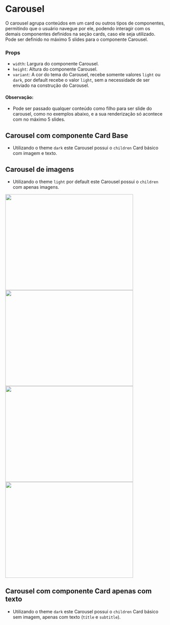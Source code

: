 

<Meta title='Data Display/Carousel' component={Carousel} />

# Carousel

O carousel agrupa conteúdos em um card ou outros tipos de componentes, permitindo que o usuário navegue por ele,
podendo interagir com os demais componentes definidos na seção cards, caso ele seja utilizado. Pode ser definido no máximo 5 slides para o componente Carousel.

### Props

- `width`: Largura do componente Carousel.
- `height`: Altura do componente Carousel.
- `variant`: A cor do tema do Carousel, recebe somente valores `light` ou `dark`, por default recebe o valor `light`, sem a necessidade de ser enviado na construção do Carousel.

#### Observação:

- Pode ser passado qualquer conteúdo como filho para ser slide do carousel, como no exemplos abaixo, e a sua renderização só acontece com no máximo 5 slides.

## Carousel com componente Card Base

- Utilizando o theme `dark` este Carousel possui o `children` Card básico com imagem e texto.

<Canvas>
  <Story
    name='Carousel with Card Base'
    parameters={{
      design: {
        type: 'figma',
        url: 'https://www.figma.com/file/O3bKxIcsj2rc1FNIRclJyT/Saturn-System?node-id=1269%3A0'
      }
    }}
  >
    <ThemeProvider>
      <Flex>
        <Carousel width={280} height={400} variant='dark'>
          <Card
            title='Teste 1'
            subtitle='Lorem ipsum lorem ipsum lorem ipsum TESTE'
            media='https://unsplash.it/476/205'
          />
          <Card title='Teste 2' subtitle='Lorem ipsum lorem ipsum lorem ipsum' media='https://unsplash.it/477/205' />
          <Card title='Teste 3' subtitle='Lorem ipsum lorem ipsum lorem ipsum' media='https://unsplash.it/478/205' />
          <Card title='Teste 4' subtitle='Lorem ipsum lorem ipsum lorem ipsum' media='https://unsplash.it/479/205' />
          <Card title='Teste 5' subtitle='Lorem ipsum lorem ipsum lorem ipsum' media='https://unsplash.it/480/205' />
        </Carousel>
      </Flex>
    </ThemeProvider>
  </Story>
</Canvas>

## Carousel de imagens

- Utilizando o theme `light` por default este Carousel possui o `children` com apenas imagens.

<Canvas>
  <Story
    name='Carousel only images'
    parameters={{
      design: {
        type: 'figma',
        url: 'https://www.figma.com/file/O3bKxIcsj2rc1FNIRclJyT/Saturn-System?node-id=1269%3A0'
      }
    }}
  >
    <ThemeProvider>
      <Flex>
        <Carousel width={400} height='auto'>
          <img width='400px' height='300px' src='https://unsplash.it/476/205' />
          <img width='400px' height='300px' src='https://unsplash.it/477/205' />
          <img width='400px' height='300px' src='https://unsplash.it/478/205' />
          <img width='400px' height='300px' src='https://unsplash.it/479/205' />
        </Carousel>
      </Flex>
    </ThemeProvider>
  </Story>
</Canvas>

## Carousel com componente Card apenas com texto

- Utilizando o theme `dark` este Carousel possui o `children` Card básico sem imagem, apenas com texto (`títle` e `subtitle`).

<Canvas>
  <Story
    name='Carousel only text'
    parameters={{
      design: {
        type: 'figma',
        url: 'https://www.figma.com/file/O3bKxIcsj2rc1FNIRclJyT/Saturn-System?node-id=1269%3A0'
      }
    }}
  >
    <ThemeProvider>
      <Flex>
        <Carousel width={280} height={200} variant='dark'>
          <Card title='Teste 1' subtitle='Lorem ipsum lorem ipsum lorem ipsum' />
          <Card title='Teste 2' subtitle='Lorem ipsum lorem ipsum lorem ipsum' />
          <Card title='Teste 3' subtitle='Lorem ipsum lorem ipsum lorem ipsum' />
          <Card title='Teste 4' subtitle='Lorem ipsum lorem ipsum lorem ipsum' />
          <Card title='Teste 5' subtitle='Lorem ipsum lorem ipsum lorem ipsum' />
        </Carousel>
      </Flex>
    </ThemeProvider>
  </Story>
</Canvas>
